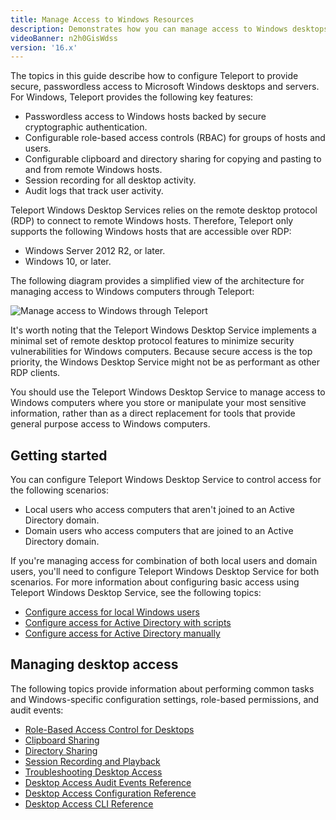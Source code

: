 ```yaml
---
title: Manage Access to Windows Resources
description: Demonstrates how you can manage access to Windows desktops with Teleport.
videoBanner: n2h0GisWdss
version: '16.x'
---
```


The topics in this guide describe how to configure Teleport to provide secure, passwordless
access to Microsoft Windows desktops and servers. For Windows, Teleport provides the
following key features:

- Passwordless access to Windows hosts backed by secure cryptographic authentication.
- Configurable role-based access controls (RBAC) for groups of hosts and users.
- Configurable clipboard and directory sharing for copying and pasting to and from
  remote Windows hosts.
- Session recording for all desktop activity.
- Audit logs that track user activity.

Teleport Windows Desktop Services relies on the remote desktop protocol (RDP) to connect to
remote Windows hosts. Therefore, Teleport only supports the following Windows hosts that are
accessible over RDP:

- Windows Server 2012 R2, or later.
- Windows 10, or later.

The following diagram provides a simplified view of the architecture for managing
access to Windows computers through Teleport:

![Manage access to Windows through Teleport](../../../../../assets/windows-desktop-service-overview-8b46dedeba.png)

It's worth noting that the Teleport Windows Desktop Service implements a minimal set
of remote desktop protocol features to minimize security vulnerabilities for Windows
computers. Because secure access is the top priority, the Windows Desktop Service
might not be as performant as other RDP clients.

You should use the Teleport Windows Desktop Service to manage access
to Windows computers where you store or manipulate your most sensitive information,
rather than as a direct replacement for tools that provide general purpose access
to Windows computers.

## Getting started

You can configure Teleport Windows Desktop Service to control access for the following
scenarios:

- Local users who access computers that aren't joined to an Active Directory domain.
- Domain users who access computers that are joined to an Active Directory domain.

If you're managing access for combination of both local users and domain users, you'll
need to configure Teleport Windows Desktop Service for both scenarios. For more
information about configuring basic access using Teleport Windows Desktop Service, see
the following topics:

- [Configure access for local Windows users](/docs/ver/16.x/desktop-access/getting-started)
- [Configure access for Active Directory with scripts](/docs/ver/16.x/desktop-access/active-directory)
- [Configure access for Active Directory manually](/docs/ver/16.x/desktop-access/active-directory-manual)

## Managing desktop access

The following topics provide information about performing common tasks and
Windows-specific configuration settings, role-based permissions, and audit events:

- [Role-Based Access Control for Desktops](/docs/ver/16.x/desktop-access/rbac)
- [Clipboard Sharing](/docs/ver/16.x/desktop-access/reference/clipboard)
- [Directory Sharing](/docs/ver/16.x/desktop-access/directory-sharing)
- [Session Recording and Playback](/docs/ver/16.x/desktop-access/reference/sessions)
- [Troubleshooting Desktop Access](/docs/ver/16.x/desktop-access/troubleshooting)
- [Desktop Access Audit Events Reference](/docs/ver/16.x/desktop-access/reference/audit)
- [Desktop Access Configuration Reference](/docs/ver/16.x/desktop-access/reference/configuration)
- [Desktop Access CLI Reference](/docs/ver/16.x/desktop-access/reference/cli)

